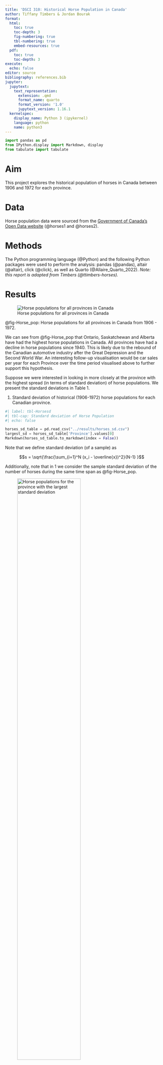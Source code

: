 ```yaml
---
title: 'DSCI 310: Historical Horse Population in Canada'
author: Tiffany Timbers & Jordan Bourak
format:
  html:
    toc: true
    toc-depth: 3
    fig-numbering: true
    tbl-numbering: true
    embed-resources: true
  pdf:
    toc: true
    toc-depth: 3
execute:
  echo: false
editor: source
bibliography: references.bib
jupyter:
  jupytext:
    text_representation:
      extension: .qmd
      format_name: quarto
      format_version: '1.0'
      jupytext_version: 1.16.1
  kernelspec:
    display_name: Python 3 (ipykernel)
    language: python
    name: python3
---
```


```python
import pandas as pd
from IPython.display import Markdown, display
from tabulate import tabulate
```

# Aim

This project explores the historical population of horses in Canada 
between 1906 and 1972 for each province.

# Data

Horse population data were sourced from the 
[Government of Canada's Open Data website](http://open.canada.ca/en/open-data) 
(@horses1 and @horses2).

# Methods

The Python programming language (@Python)
and the following Python packages were used to perform the analysis: 
pandas (@pandas), altair (@altair), click (@click), 
as well as Quarto (@Allaire_Quarto_2022). 
*Note: this report is adapted from Timbers (@ttimbers-horses).* 

# Results

![Horse populations for all provinces in Canada](../results/horse_pops_plot.png){#fig-Horse_pop}

@fig-Horse_pop: Horse populations for all provinces in Canada from 1906 - 1972.

We can see from @fig-Horse_pop that Ontario, Saskatchewan and Alberta 
have had the highest horse populations in Canada. 
All provinces have had a decline in horse populations since 1940. 
This is likely due to the rebound of the Canadian automotive industry 
after the Great Depression and the Second World War. 
An interesting follow-up visualisation would be car sales per year 
for each Province over the time period visualised above 
to further support this hypothesis.

Suppose we were interested in looking in more closely at the province 
with the highest spread (in terms of standard deviation) of horse populations. 
We present the standard deviations in Table 1.

@tbl-Horsesd. Standard deviation of historical (1906-1972) horse populations for each Canadian province.

```python
#| label: tbl-Horsesd
#| tbl-cap: Standard deviation of Horse Population
#| echo: false

horses_sd_table = pd.read_csv("../results/horses_sd.csv")
largest_sd = horses_sd_table['Province'].values[0]
Markdown(horses_sd_table.to_markdown(index = False))
```

Note that we define standard deviation (of a sample) as

$$s = \sqrt{\frac{\sum_{i=1}^N (x_i - \overline{x})^2}{N-1} }$$

Additionally, note that in @tbl-Horsesd we consider the sample standard deviation of the number of horses during the same time span as @fig-Horse_pop.

![Horse populations for the province with the largest standard deviation](../results/horse_pops_plot_largest_sd.png){#fig-Horse_sd width=70%}

@fig-Horse_sd: Horse populations for the province with the largest standard deviation

In @fig-Horse_sd we zoom in and look at the province of `{python} largest_sd`, which had the largest spread of values in terms of standard deviation.

# References
